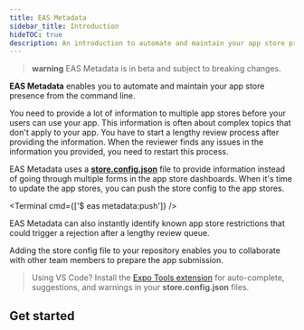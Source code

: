 ```yaml
---
title: EAS Metadata
sidebar_title: Introduction
hideTOC: true
description: An introduction to automate and maintain your app store presence from the command line with EAS Metadata.
---
```



> **warning** EAS Metadata is in beta and subject to breaking changes.

**EAS Metadata** enables you to automate and maintain your app store presence from the command line.

You need to provide a lot of information to multiple app stores before your users can use your app. This information is often about complex topics that don't apply to your app. You have to start a lengthy review process after providing the information. When the reviewer finds any issues in the information you provided, you need to restart this process.

EAS Metadata uses a [**store.config.json**](./config.mdx#static-store-config) file to provide information instead of going through multiple forms in the app store dashboards. When it's time to update the app stores, you can push the store config to the app stores.

<Terminal cmd={['$ eas metadata:push']} />

EAS Metadata can also instantly identify known app store restrictions that could trigger a rejection after a lengthy review queue.

Adding the store config file to your repository enables you to collaborate with other team members to prepare the app submission.

> Using VS Code? Install the [Expo Tools extension](https://github.com/expo/vscode-expo#readme) for auto-complete, suggestions, and warnings in your **store.config.json** files.

## Get started

<BoxLink
  href="/eas/metadata/getting-started"
  title="Introduction"
  description="Add EAS Metadata to a new project, or generate the store config from an existing app."
/>

<BoxLink
  href="/eas/metadata/config"
  title="Customize the store config"
  description="Customize the store config to adapt EAS Metadata to your preferred workflow."
/>

<BoxLink
  href="/eas/metadata/schema"
  title="Store config schema"
  description="Explore all configurable options EAS Metadata has to offer."
/>

